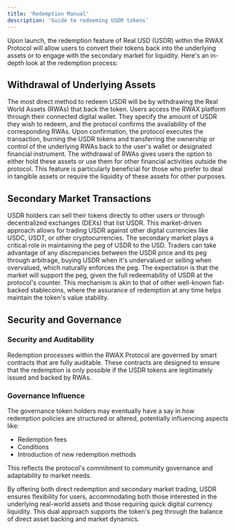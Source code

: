 ```yaml
---
title: 'Redemption Manual'
description: 'Guide to redeeming USDR tokens'
---
```


Upon launch, the redemption feature of Real USD (USDR) within the RWAX Protocol will allow users to convert their tokens back into the underlying assets or to engage with the secondary market for liquidity. Here's an in-depth look at the redemption process:

## Withdrawal of Underlying Assets

<Note>
The most direct method to redeem USDR will be by withdrawing the Real World Assets (RWAs) that back the token.
</Note>

<Steps>
  <Step title="Initiate Redemption">
    Users access the RWAX platform through their connected digital wallet. They specify the amount of USDR they wish to redeem, and the protocol confirms the availability of the corresponding RWAs.
  </Step>
  
  <Step title="Execute Transaction">
    Upon confirmation, the protocol executes the transaction, burning the USDR tokens and transferring the ownership or control of the underlying RWAs back to the user's wallet or designated financial instrument.
  </Step>
  
  <Step title="Asset Management">
    The withdrawal of RWAs gives users the option to either hold these assets or use them for other financial activities outside the protocol. This feature is particularly beneficial for those who prefer to deal in tangible assets or require the liquidity of these assets for other purposes.
  </Step>
</Steps>

## Secondary Market Transactions

<CardGroup cols={1}>
  <Card title="Direct Trading">
    USDR holders can sell their tokens directly to other users or through decentralized exchanges (DEXs) that list USDR. This market-driven approach allows for trading USDR against other digital currencies like USDC, USDT, or other cryptocurrencies.
  </Card>
  
  <Card title="Market Dynamics">
    The secondary market plays a critical role in maintaining the peg of USDR to the USD. Traders can take advantage of any discrepancies between the USDR price and its peg through arbitrage, buying USDR when it's undervalued or selling when overvalued, which naturally enforces the peg.
  </Card>
  
  <Card title="Peg Maintenance">
    The expectation is that the market will support the peg, given the full redeemability of USDR at the protocol's counter. This mechanism is akin to that of other well-known fiat-backed stablecoins, where the assurance of redemption at any time helps maintain the token's value stability.
  </Card>
</CardGroup>

## Security and Governance

### Security and Auditability


Redemption processes within the RWAX Protocol are governed by smart contracts that are fully auditable. These contracts are designed to ensure that the redemption is only possible if the USDR tokens are legitimately issued and backed by RWAs.


### Governance Influence


The governance token holders may eventually have a say in how redemption policies are structured or altered, potentially influencing aspects like:
* Redemption fees
* Conditions
* Introduction of new redemption methods

This reflects the protocol's commitment to community governance and adaptability to market needs.

By offering both direct redemption and secondary market trading, USDR ensures flexibility for users, accommodating both those interested in the underlying real-world assets and those requiring quick digital currency liquidity. This dual approach supports the token's peg through the balance of direct asset backing and market dynamics.
